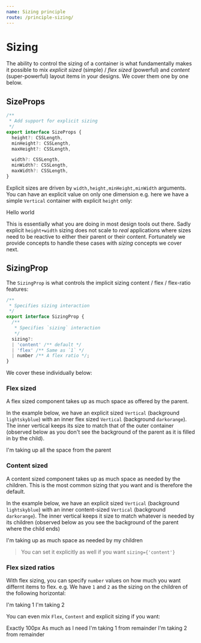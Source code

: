```yaml
---
name: Sizing principle
route: /principle-sizing/
---
```



# Sizing
The ability to control the sizing of a container is what fundamentally makes it possible to mix *explicit sized* (simple) / *flex sized* (powerful) and *content* (super-powerful) layout items in your designs. We cover them one by one below.

## SizeProps 

```ts
/** 
 * Add support for explicit sizing
 */
export interface SizeProps {
  height?: CSSLength,
  minHeight?: CSSLength,
  maxHeight?: CSSLength,

  width?: CSSLength,
  minWidth?: CSSLength,
  maxWidth?: CSSLength,
}
```

Explicit sizes are driven by `width,height,minHeight,minWidth` arguments. You can have an explicit value on only one dimension e.g. here we have a simple `Vertical` container with explicit `height` only: 

<Playground>
  <Vertical height={100} style={{backgroundColor: "lightskyblue"}}>
    Hello world
  </Vertical>
</Playground>


This is essentially what you are doing in most design tools out there. Sadly explicit `height+width` sizing does not scale to *real* applications where sizes need to be reactive to either their parent or their content. Fortunately we provide concepts to handle these cases with *sizing* concepts we cover next.


## SizingProp 
The `SizingProp` is what controls the implicit sizing content / flex / flex-ratio features: 

```ts
/** 
 * Specifies sizing interaction
 */
export interface SizingProp {
  /** 
   * Specifies `sizing` interaction
   */
  sizing?:
  | 'content' /** default */
  | 'flex' /** Same as `1` */
  | number /** A flex ratio */;
}
```

We cover these individually below:

### Flex sized
A flex sized component takes up as much space as offered by the parent. 

In the example below, we have an explicit sized `Vertical` (background `lightskyblue`) with an inner flex sized `Vertical` (background `darkorange`). The inner vertical keeps its size to match that of the outer container (observed below as you don't see the background of the parent as it is filled in by the child).

<Playground>
  <Vertical height={100} style={{backgroundColor: "lightskyblue"}}>
    <Vertical sizing={'flex'} style={{backgroundColor: "darkorange"}}>
        I'm taking up all the space from the parent
    </Vertical>  
  </Vertical>
</Playground>


### Content sized
A content sized component takes up as much space as needed by the children. This is the most common sizing that you want and is therefore the default.

In the example below, we have an explicit sized `Vertical` (background `lightskyblue`) with an inner content-sized `Vertical` (background `darkorange`). The inner vertical keeps it size to match whatever is needed by its children (observed below as you see the background of the parent where the child ends)

<Playground>
  <Vertical height={100} style={{backgroundColor: "lightskyblue"}}>
    <Vertical style={{backgroundColor: "darkorange"}}>
        I'm taking up as much space as needed by my children
    </Vertical>  
  </Vertical>
</Playground>

> You can set it explicitly as well if you want `sizing={'content'}`

### Flex sized ratios
With flex sizing, you can specify `number` values on how much you want differnt items to flex. e.g. We have `1` and `2` as the sizing on the children of the following horizontal:

<Playground>
  <Horizontal height={100} spacing={0} style={{backgroundColor: "lightskyblue"}}>
    <Flex sizing={1} style={{backgroundColor: "darkorange"}}>
        I'm taking 1
    </Flex>  
    <Flex sizing={2} style={{backgroundColor: "lightpink"}}>
        I'm taking 2
    </Flex>
  </Horizontal>
</Playground>

You can even mix `Flex`, `Content` and explicit sizing if you want: 

<Playground>
  <Horizontal height={100} spacing={0} style={{backgroundColor: "lightskyblue"}}>
    <Content width={100} style={{backgroundColor: "limegreen"}}>Exactly 100px</Content>
    <Content style={{backgroundColor: "gold"}}>As much as I need</Content>
    <Flex sizing={1} style={{backgroundColor: "darkorange"}}>
        I'm taking 1 from remainder
    </Flex>  
    <Flex sizing={2} style={{backgroundColor: "lightpink"}}>
        I'm taking 2 from remainder
    </Flex>
  </Horizontal>
</Playground>